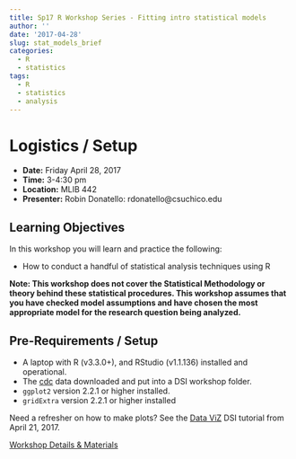```yaml
---
title: Sp17 R Workshop Series - Fitting intro statistical models
author: ''
date: '2017-04-28'
slug: stat_models_brief
categories:
  - R
  - statistics
tags:
  - R
  - statistics
  - analysis
---
```


# Logistics / Setup

* **Date:** Friday April 28, 2017 
* **Time:** 3-4:30 pm
* **Location:** MLIB 442
* **Presenter:** Robin Donatello: rdonatello@csuchico.edu 

## Learning Objectives

In this workshop you will learn and practice the following: 

* How to conduct a handful of statistical analysis techniques using R

**Note: This workshop does not cover the Statistical Methodology or theory behind these statistical procedures. This workshop assumes that you have checked model assumptions and have chosen the most appropriate model for the research question being analyzed. **

## Pre-Requirements / Setup 
* A laptop with R (v3.3.0+), and RStudio (v1.1.136) installed and operational. 
* The [cdc]() data downloaded and put into a DSI workshop folder. 
* `ggplot2` version 2.2.1 or higher installed. 
* `gridExtra` version 2.2.1 or higher installed

Need a refresher on how to make plots? See the [Data ViZ](https://csudsi.netlify.com/workshop/ggplot2_intro1/) DSI tutorial from April 21, 2017. 


[Workshop Details & Materials](/workshop/stat_models_brief/)
